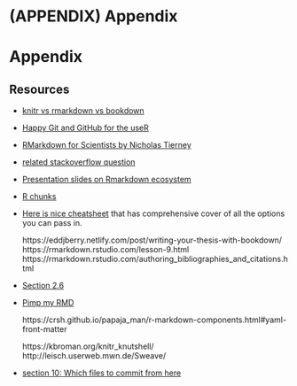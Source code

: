 # (APPENDIX) Appendix {-}

# Appendix

## Resources

- [knitr vs rmarkdown vs bookdown](https://stackoverflow.com/questions/40563479/relationship-between-r-markdown-knitr-pandoc-and-bookdown)
- [Happy Git and GitHub for the useR](https://happygitwithr.com/)
- [RMarkdown for Scientists by Nicholas Tierney](https://rmd4sci.njtierney.com/)
- [related stackoverflow question](https://stackoverflow.com/questions/40563479/relationship-between-r-markdown-knitr-pandoc-and-bookdown)
- [Presentation slides on Rmarkdown ecosystem](https://slides.yihui.name/2017-DSM-rmarkdown-Yihui-Xie.html)
- [R chunks](https://kbroman.org/knitr_knutshell/pages/Rmarkdown.html)
- [Here is nice cheatsheet](http://www.rstudio.com/wp-content/uploads/2015/03/rmarkdown-reference.pdf) that has comprehensive cover of all the options you can pass in.

  https://eddjberry.netlify.com/post/writing-your-thesis-with-bookdown/
  https://rmarkdown.rstudio.com/lesson-9.html
  https://rmarkdown.rstudio.com/authoring_bibliographies_and_citations.html

- [Section 2.6](https://bookdown.org/yihui/rmarkdown/r-code.html)
- [Pimp my RMD](https://holtzy.github.io/Pimp-my-rmd/)

  https://crsh.github.io/papaja_man/r-markdown-components.html#yaml-front-matter

  https://kbroman.org/knitr_knutshell/
  http://leisch.userweb.mwn.de/Sweave/

- [section 10: Which files to commit from here](https://peerj.com/preprints/3159/)